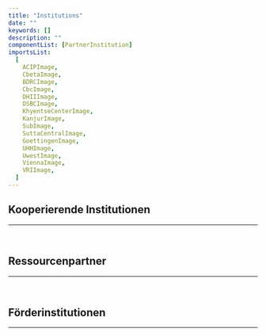 ```yaml
---
title: "Institutions"
date: ""
keywords: []
description: ""
componentList: [PartnerInstitution]
importsList:
  [
    ACIPImage,
    CbetaImage,
    BDRCImage,
    CbcImage,
    DHIIImage,
    DSBCImage,
    KhyentseCenterImage,
    KanjurImage,
    SubImage,
    SuttaCentralImage,
    GoettingenImage,
    UHHImage,
    UwestImage,
    ViennaImage,
    VRIImage,
  ]
---
```


## Kooperierende Institutionen

---

<br />

<PartnerInstitution
  name="Khyentse Center (KC)"
  href="https://www.kc-tbts.uni-hamburg.de"
  src={KhyentseCenterImage}
  alt="Khyentse Center"
/>

<PartnerInstitution
  name="Universität Hamburg (UHH)"
  href="https://www.uni-hamburg.de"
  src={UHHImage}
  alt="Universität Hamburg"
/>

<PartnerInstitution
  name="International Institute for Digital Humanities, Tokyo (DHII)"
  href="https://www.dhii.jp"
  src={DHIIImage}
  alt="International Institute for Digital Humanities"
/>

<PartnerInstitution
  name="Buddhist Digital Resource Center (BDRC)"
  href="https://www.tbrc.org"
  src={BDRCImage}
  alt="Buddhist Digital Resource Center"
/>

<PartnerInstitution
  name="Resources for Kanjur & Tanjur Studies (rKTs, Universität Wien)"
  href="https://www.istb.univie.ac.at/kanjur/rktsneu/sub/index.php"
  src={KanjurImage}
  alt="rKTs"
/>
<PartnerInstitution
  href="https://www.univie.ac.at"
  src={ViennaImage}
  alt="UNI Vienna"
/>

## Ressourcenpartner

---

<br />

<PartnerInstitution
  name="Vipassana Research Institute (VRI)"
  href="https://tipitaka.org"
  src={VRIImage}
  alt="VRI"
/>

<PartnerInstitution
  name="Asian Classics Input Projects (ACIP)"
  href="https://asianclassics.org"
  src={ACIPImage}
  alt="ACIP"
/>

<PartnerInstitution
  name="Buddhist Digital Resource Center (BDRC)"
  href="https://www.tbrc.org"
  src={BDRCImage}
  alt="Buddhist Digital Resource Center"
/>

<PartnerInstitution
  name="Göttingen Register of Electronic Texts in Indian Languages (GRETIL, Georg-August-Universität Göttingen)"
  href="http://gretil.sub.uni-goettingen.de"
  src={GoettingenImage}
  alt="UNI Göttingen"
/>

<PartnerInstitution
  href="https://www.sub.uni-goettingen.de"
  src={SubImage}
  alt="SUB"
/>

<PartnerInstitution
  name="Digital Sanskrit Buddhist Canon (DSBC, University of the West)"
  href="https://www.dsbcproject.org"
  src={DSBCImage}
  alt="Digital Sanskrit Buddhist Canon"
/>
<PartnerInstitution
  href="https://www.uwest.edu"
  src={UwestImage}
  alt="University of the West"
/>

<PartnerInstitution
  name="Chinese Buddhist Electronic Text Association (CBETA)"
  href="https://www.cbeta.org"
  src={CbetaImage}
  alt="CBETA"
/>

<PartnerInstitution
  name="Chinese Buddhist Canonical Attributions database (CBC@) by Michael Radich and Jamie Norrish"
  href="https://dazangthings.nz/cbc/"
  src={CbcImage}
  alt="CBC@"
/>

<PartnerInstitution
  name="SuttaCentral"
  href="https://suttacentral.net"
  src={SuttaCentralImage}
  alt="SuttaCentral"
/>

## Förderinstitutionen

---

<br />

<PartnerInstitution
  name="Khyentse Center (KC)"
  href="https://www.kc-tbts.uni-hamburg.de"
  src={KhyentseCenterImage}
  alt="Khyentse Center"
/>

<PartnerInstitution
  name="Universität Hamburg (UHH)"
  href="https://www.uni-hamburg.de"
  src={UHHImage}
  alt="Universität Hamburg"
/>
